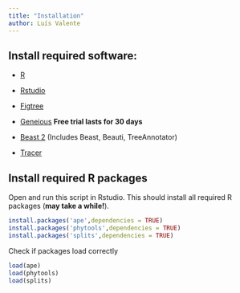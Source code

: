 ```yaml
---
title: "Installation"
author: Luís Valente
---
```


## Install required software:

-   [R](https://www.r-project.org)

-   [Rstudio](https://posit.co)

-   [Figtree](https://github.com/rambaut/figtree/releases)

-   [Geneious](https://manage.geneious.com/free-trial) **Free trial lasts for 30 days**

-   [Beast 2](https://www.beast2.org) (Includes Beast, Beauti, TreeAnnotator)

-   [Tracer](https://github.com/beast-dev/tracer/releases/tag/v1.7.2 )



## Install required R packages

Open and run this script in Rstudio. This should install all required R packages (**may take a while!**).

```r
install.packages('ape',dependencies = TRUE)
install.packages('phytools',dependencies = TRUE)
install.packages('splits',dependencies = TRUE)
```

Check if packages load correctly

```r
load(ape)
load(phytools)
load(splits)
```

